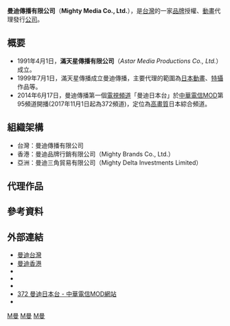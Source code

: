 {{unreferenced|time=2015-02-15T16:21:11+00:00}}
{{Infobox Company
| company_name = 曼迪傳播有限公司
| company_name_en = Mighty Media Co., Ltd.
| company_logo = [[文件:Mightymedialogo.jpg|100px]]
| company_type = [[有限公司|有限公司]]
| company_slogan = 
| local_code_name = TW
| local_code = 70438217
| traded_as = 非上市
| other_name = 曼迪
| foundation = 1999年7月1日
| location = {{flagicon|ROC}}[[中華民國|中華民國]][[新北市|新北市]][[板橋區_(新北市)|板橋區]]三民路二段37號25樓之2（安泰人壽大樓A棟）
| key_people = [[董事長|董事長]]：黃鵬程
| industry = 文教育樂出版業
| products = 影音產品代理、版權買賣
| capital = [[新臺幣|新台幣]]0.5億元（2011年11月）
| revenue = 
| operating_income = 
| net_income = 
| num_employees = 
| accounting_period = 
| parent = 滿天星傳播
| subsid = 曼迪品牌行銷<br />曼迪三角貿易
| homepage = [http://www.mightymedia.com.tw/ www.mightymedia.com.tw]
| footnotes = 
}}
'''曼迪傳播有限公司'''（'''Mighty Media Co., Ltd.'''），是[[台灣|台灣]]的一家[[品牌|品牌]]授權、[[動畫|動畫]]代理發行[[公司|公司]]。

== 概要 ==
*1991年4月1日，'''滿天星傳播有限公司'''（''Astar Media Productions Co., Ltd.''）成立。
*1999年7月1日，滿天星傳播成立曼迪傳播，主要代理的範圍為[[日本動畫|日本動畫]]、[[特攝|特攝]]作品等。
*2014年6月17日，曼迪傳播第一個[[電視頻道|電視頻道]]「曼迪日本台」於[[中華電信MOD|中華電信MOD]]第95頻道開播(2017年11月1日起為372頻道)，定位為[[高畫質電視|高畫質]]日本綜合頻道。

== 組織架構 ==
* 台灣：曼迪傳播有限公司
* 香港：曼迪品牌行銷有限公司（Mighty Brands Co., Ltd.）
* 亞洲：曼迪三角貿易有限公司（Mighty Delta Investments Limited）

==代理作品==
{{See also|:Category:曼迪傳播代理日本動畫作品}}

==參考資料==
{{reflist}}

==外部連結==
{{commonscat|Mighty Media}}
*[http://www.mightymedia.com.tw/ 曼迪台灣] {{Wayback|url=http://www.mightymedia.com.tw/ |date=20200813163226 }}
*[http://www.mightymedia.com.hk/ 曼迪香港] {{Wayback|url=http://www.mightymedia.com.hk/ |date=20200804055155 }}
*{{Facebook|mightymedia.com.tw|曼迪台灣}}
*{{Facebook|mightymedia.com.hk|曼迪香港}}
*{{Facebook|mightyjtv|曼迪日本台}}
*[http://mod.cht.com.tw/tv/channel.php?id=372 372 曼迪日本台 - 中華電信MOD網站] {{Wayback|url=http://mod.cht.com.tw/tv/channel.php?id=372 |date=20211125061917 }}
*{{youtube|channel=UCCrpNwDnc_ULP3tjUQsCkag|曼迪/滿天星-TW}}

{{日本動畫版權代理企業}}

[[Category:動畫產業公司|M曼]]
[[Category:總部位於新北市的工商業機構|M曼]]
[[Category:1999年成立的公司|M曼]]